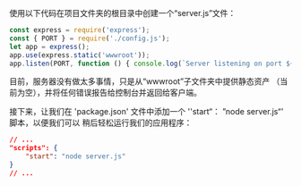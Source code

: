 使用以下代码在项目文件夹的根目录中创建一个“server.js”文件：

```js title="server.js"
const express = require('express');
const { PORT } = require('./config.js');
let app = express();
app.use(express.static('wwwroot'));
app.listen(PORT, function () { console.log(`Server listening on port ${PORT}...`); });
```

目前，服务器没有做太多事情，只是从“wwwroot”子文件夹中提供静态资产
（当前为空），并将任何错误报告给控制台并返回给客户端。

接下来，让我们在 'package.json' 文件中添加一个 ''start“： ”node server.js“' 脚本，以便我们可以
稍后轻松运行我们的应用程序：

```json
// ...
"scripts": {
    "start": "node server.js"
}
// ...
```
